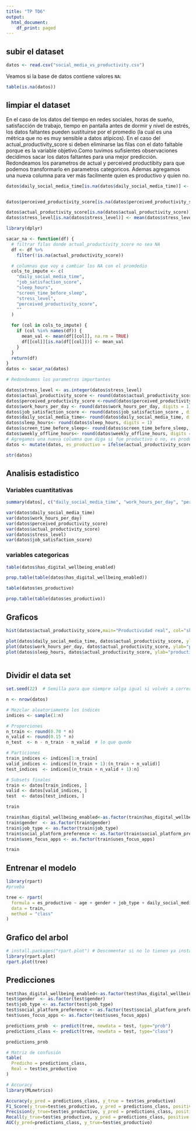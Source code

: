 ```yaml
---
title: "TP TD6"
output:
  html_document:
    df_print: paged
---
```


## **subir el dataset**

```r
datos <- read.csv("social_media_vs_productivity.csv")
```
Veamos si la base de datos contiene valores `NA`:

```r
table(is.na(datos))
```
## **limpiar el dataset**
En el caso de los datos del tiempo en redes sociales, horas de sueño, satisfacción de trabajo, tiempo en pantalla antes de dormir y nivel de estrés, los datos faltantes pueden sustituirse por el promedio (la cual es una métrica que no es muy sensible a datos atípicos).
En el caso del actual_productivity_score si deben eliminarse las filas con el dato faltable porque es la variable objetivo.Como tuvimos sufisientes observaciones decidimos sacar los datos faltantes para una mejor predicción. 
Redondeamos los parametros de actual y perceived productibity para que podemos transformarlo en parametros categoricos. Ademas agregamos una nueva columna para ver más facilmente quien es productivo y quien no. 

```r
                                            
datos$daily_social_media_time[is.na(datos$daily_social_media_time)] <- mean(datos$daily_social_media_time, na.rm = TRUE)


datos$perceived_productivity_score[is.na(datos$perceived_productivity_score)] <- mean(datos$perceived_productivity_score, na.rm = TRUE)

datos$actual_productivity_score[is.na(datos$actual_productivity_score)] <- mean(datos$actual_productivity_score, na.rm = TRUE)
datos$stress_level[is.na(datos$stress_level)] <- mean(datos$stress_level, na.rm = TRUE)

```
```r
library(dplyr)

sacar_na <- function(df) {
  # filtrar filas donde actual_productivity_score no sea NA
  df <- df %>%
    filter(!is.na(actual_productivity_score))

  # columnas que voy a cambiar los NA con el promdedio
  cols_to_impute <- c(
    "daily_social_media_time",
    "job_satisfaction_score",
    "sleep_hours",
    "screen_time_before_sleep",
    "stress_level",
    "perceived_productivity_score",
    ""
  )

  for (col in cols_to_impute) {
    if (col %in% names(df)) {
      mean_val <- mean(df[[col]], na.rm = TRUE)
      df[[col]][is.na(df[[col]])] <- mean_val
    }
  }
  return(df)
}
datos <- sacar_na(datos)
```
```r
# Redondeamos los parametros importantes

datos$stress_level <- as.integer(datos$stress_level)
datos$actual_productivity_score <- round(datos$actual_productivity_score, digits = 1)
datos$perceived_productivity_score <-round(datos$perceived_productivity_score, digits = 1)
datos$work_hours_per_day <- round(datos$work_hours_per_day, digits = 1)
datos$job_satisfaction_score <- round(datos$job_satisfaction_score , digits = 1)
datos$daily_social_media_time<- round(datos$daily_social_media_time, digits = 1)
datos$sleep_hours<- round(datos$sleep_hours, digits = 1)
datos$screen_time_before_sleep<- round(datos$screen_time_before_sleep, digits = 1)
datos$weekly_offline_hours<- round(datos$weekly_offline_hours, digits = 1)
# Agregamos una nueva columna que diga si fue productivo o no, es productivo si la productividad actual es mayor a 5
datos <- mutate(datos, es_productivo = ifelse(actual_productivity_score > 5.0, FALSE, TRUE))

str(datos)

```
## Analisis estadistico
### **Variables cuantitativas** 
```r
summary(datos[, c("daily_social_media_time", "work_hours_per_day", "perceived_productivity_score", "actual_productivity_score", "stress_level", "job_satisfaction_score")])

var(datos$daily_social_media_time)
var(datos$work_hours_per_day) 
var(datos$perceived_productivity_score) 
var(datos$actual_productivity_score) 
var(datos$stress_level)
var(datos$job_satisfaction_score)
```
### **variables categoricas**

```r

table(datos$has_digital_wellbeing_enabled)

prop.table(table(datos$has_digital_wellbeing_enabled))

table(datos$es_productivo)

prop.table(table(datos$es_productivo))
```
## **Graficos**


```r
hist(datos$actual_productivity_score,main="Productividad real", col="skyblue")
```
```r


plot(datos$daily_social_media_time, datos$actual_productivity_score, ylab="productividad real",xlab="horas en las redes sociales",main="", xlim=c(0, 18), ylim=c(0, 11))
plot(datos$work_hours_per_day, datos$actual_productivity_score, ylab="productividad real", xlab="horas de trabajo",main="", xlim=c(0, 13), ylim=c(0, 11))
plot(datos$sleep_hours, datos$actual_productivity_score, ylab="productividad real", xlab="productividad real",main="", xlim=c(3, 10), ylim=c(0, 11))



```
## Dividir el data set
```r
set.seed(22)  # Semilla para que siempre salga igual si volvés a correrlo

n <- nrow(datos)

# Mezclar aleatoriamente los índices
indices <- sample(1:n)

# Proporciones
n_train <- round(0.70 * n)
n_valid <- round(0.15 * n)
n_test  <- n - n_train - n_valid  # lo que quede

# Particiones
train_indices <- indices[1:n_train]
valid_indices <- indices[(n_train + 1):(n_train + n_valid)]
test_indices  <- indices[(n_train + n_valid + 1):n]

# Subsets finales
train <- datos[train_indices, ]
valid <- datos[valid_indices, ]
test  <- datos[test_indices, ]
```
```r
train
```
```r

train$has_digital_wellbeing_enabled<-as.factor(train$has_digital_wellbeing_enabled)
train$gender  <- as.factor(train$gender)
train$job_type <- as.factor(train$job_type)
train$social_platform_preference <- as.factor(train$social_platform_preference)
train$uses_focus_apps <- as.factor(train$uses_focus_apps)

```


```r
train
```
## Entrenar el modelo
```r
library(rpart)
#prueba

tree <- rpart(
  formula = es_productivo ~ age + gender + job_type + daily_social_media_time + social_platform_preference + number_of_notifications + work_hours_per_day + perceived_productivity_score + stress_level + sleep_hours + screen_time_before_sleep + breaks_during_work + uses_focus_apps + has_digital_wellbeing_enabled + coffee_consumption_per_day + days_feeling_burnout_per_month + weekly_offline_hours + job_satisfaction_score,
  data = train,
  method = "class"
)


```
## Grafico del arbol 
```r
# install.packages("rpart.plot") # Descomentar si no lo tienen ya instalado.
library(rpart.plot)
rpart.plot(tree)

```
## Predicciones
```r

test$has_digital_wellbeing_enabled<-as.factor(test$has_digital_wellbeing_enabled)
test$gender  <- as.factor(test$gender)
test$job_type <- as.factor(test$job_type)
test$social_platform_preference <- as.factor(test$social_platform_preference)
test$uses_focus_apps <- as.factor(test$uses_focus_apps)

```
```r

predictions_prob  <- predict(tree, newdata = test, type="prob")
predictions_class <- predict(tree, newdata = test, type="class")
```
```r

predictions_prob
```
```r
# Matriz de confusión
table(
  Predicho = predictions_class,
  Real = test$es_productivo
)

# Accuracy
library(MLmetrics)

Accuracy(y_pred = predictions_class, y_true = test$es_productivo)
F1_Score(y_true=test$es_productivo, y_pred = predictions_class, positive = NULL)
Precision(y_true=test$es_productivo, y_pred = predictions_class, positive = NULL)
Recall(y_true=test$es_productivo, y_pred = predictions_class, positive = NULL)
AUC(y_pred=predictions_class, y_true=test$es_productivo)
```

